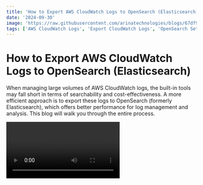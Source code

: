 ```yaml
---
title: 'How to Export AWS CloudWatch Logs to OpenSearch (Elasticsearch): Step-by-Step  Tutorial'
date: '2024-09-30'
image: 'https://raw.githubusercontent.com/arinatechnologies/blogs/67df9dc4bced3a13eb9680bcf55b4b4fe609310a/images/cloudwatch-opensearch.webp'
tags: ['AWS CloudWatch Logs', 'Export CloudWatch Logs', 'OpenSearch Setup', 'AWS Lambda', 'Elasticsearch Integration','CloudWatch Log Groups','OpenSearch Tutorial','AWS IAM Roles','Cloud Log Management','AWS DevOps','Log Analytics','CloudWatch to OpenSearch','CloudWatch Subscription Filters','AWS OpenSearch Guide','Serverless Logging','Cloud Log Search Optimization']
---
```

# How to Export AWS CloudWatch Logs to OpenSearch (Elasticsearch)

When managing large volumes of AWS CloudWatch logs, the built-in tools may fall short in terms of searchability and cost-effectiveness. A more efficient approach is to export these logs to OpenSearch (formerly Elasticsearch), which offers better performance for log management and analysis. This blog will walk you through the entire process.

<Video id="-OQsVT9GwqI" title="How to Export AWS CloudWatch Logs to OpenSearch(Elasticsearch) Integration:A Complete Guide "/>

## Step 1: Create an OpenSearch Cluster
![OpenSearch Cluster](https://raw.githubusercontent.com/arinatechnologies/blogs/2edfee2f12f4b94d534c9dd5aeed99463eb7b12e/images/cloudwatchlog-opensearch/opensearch%20create.webp)
1. **Go to AWS Console**: Navigate to the OpenSearch Service.
2. **Create a Domain**:
   - Click on “Create Domain.”
   - Choose “Standard Create” instead of “Easy Create” to avoid unnecessary nodes.
3. **Select Domain Configuration**:
   - For a demo, select “Dev/Test.”
   - Choose a general-purpose instance type like the M5 family for performance.
   - Choose the storage settings: `gp3` and size (e.g., 10 GB).
   - Select “Public Access” temporarily for easier setup (but always use VPC access in production).
4. **Set Security Settings**:
   - Set up an IAM master user for OpenSearch.
   - Assign a tag to the domain to make it easier to track.
5. **Create the Domain**: Wait for the domain to become active (this can take up to 30 minutes).

## Step 2: Configure CloudWatch Log Group
![subscription filter](https://raw.githubusercontent.com/arinatechnologies/blogs/2edfee2f12f4b94d534c9dd5aeed99463eb7b12e/images/cloudwatchlog-opensearch/subscption%20filter.webp)
1. **Go to CloudWatch Logs**:
   - Select the log group you want to export.
2. **Create a Subscription Filter**:
   - Choose “OpenSearch” as the destination.
   - Link the subscription filter to your OpenSearch domain created earlier.

## Step 3: Create a Lambda Role
1. **Go to IAM Console**:
   - Create a role for Lambda.
   - Choose the AWS Lambda service.
2. **Attach VPC and OpenSearch Permissions**:
   - Add the necessary policies for Lambda to access VPC and OpenSearch.
3. **Add Inline Policy**:
   - Create an inline policy allowing OpenSearch access (index permissions, bulk data access, etc.).
4. **Save the Role**: Ensure the role is configured properly with access to both OpenSearch and CloudWatch logs.

## Step 4: Create a Lambda Function
![Lambda Function](https://raw.githubusercontent.com/arinatechnologies/blogs/2edfee2f12f4b94d534c9dd5aeed99463eb7b12e/images/cloudwatchlog-opensearch/lamba%20role%20created.webp)
1. **Set Up Lambda**:
   - Create a new Lambda function.
   - Use a runtime like Python or Node.js, depending on your preference.
2. **Edit the Lambda Code**:
   - Update the code to handle exporting CloudWatch logs to specific OpenSearch indices. Modify the default index name and ensure it handles the log data properly.
3. **Deploy the Function**: Once the code is set up, deploy it and link it to your log group subscription.

## Step 5: Debugging and Monitoring

1. **Monitor Logs**:
   - In the CloudWatch Logs section, monitor the log groups for any issues.
   - Open the OpenSearch dashboard and check if the logs are properly flowing into the indices.
2. **Handle Common Errors**:
   - If no logs appear, check the Lambda function for errors.
   - Enable “Debug” mode in the function for better error visibility.
   - Ensure that the Lambda role has the correct permissions and that the OpenSearch cluster is properly configured.

## Step 6: Managing Multiple Log Groups
![Managing Users and Permissions](https://raw.githubusercontent.com/arinatechnologies/blogs/2edfee2f12f4b94d534c9dd5aeed99463eb7b12e/images/cloudwatchlog-opensearch/permission.webp)
1. **Modify Lambda for Multiple Log Groups**:
   - If you have multiple log groups, modify the Lambda function code to create separate indices for each log group.
   - Update the code to check the log group name and route it to a specific index in OpenSearch.
2. **Deploy the Updates**: Ensure the Lambda function properly handles log exports from multiple log groups.

## Step 7: Set Up OpenSearch Users and Roles

1. **Create OpenSearch Users**:
   - In the OpenSearch dashboard, navigate to the security section.
   - Create a user for accessing logs.
2. **Assign Roles**:
   - Create roles with index-level permissions (e.g., read-only, bulk, and monitoring).
   - Map the roles to the created users.
3. **Test User Access**:
   - Log in as the user and ensure they can only access their assigned indices.

## Step 8: Test and Monitor

1. **Run Test Queries**:
   - Use OpenSearch Dev Tools to run queries against the imported log data.
   - Verify that the logs are properly indexed and searchable.
2. **Monitor Cluster Health**:
   - Check the OpenSearch cluster status and ensure it remains healthy.
   - Add more nodes if necessary, especially in production environments, to ensure high availability and better performance.

## Conclusion

Exporting CloudWatch logs to OpenSearch offers improved search capabilities and better scalability. By following these steps, you can set up an efficient logging infrastructure that allows you to analyze large volumes of log data with ease.

--- 
 [ Refer Cloud Consulting](https://www.arinatechnologies.com/consulting) <br/>
Ready to take your cloud infrastructure to the next level? Please reach out to us [ Contact Us](https://www.arinatechnologies.com/contact) <br/>
# Other Blogs
[Step-by-Step Guide: Install and Configure GitLab on AWS EC2 | DevOps CI/CD with GitLab on AWS](https://www.arinatechnologies.com/posts/gitLabonaws) <br/>
[Simplifying AWS Notifications: A Guide to User Notifications](https://www.arinatechnologies.com/posts/user-notifications) <br/>
